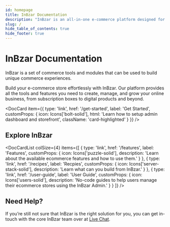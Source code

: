 ```yaml
---
id: homepage
title: InBzar Documentation
description: "InBzar is an all-in-one e-commerce platform designed for subscription boxes, digital products, and a variety of e-commerce systems."
slug: /
hide_table_of_contents: true
hide_footer: true
---
```



# InBzar Documentation

InBzar is a set of commerce tools and modules that can be used to build unique commerce experiences.

Build your e-commerce store effortlessly with InBzar. Our platform provides all the tools and features you need to create, manage, and grow your online business, from subscription boxes to digital products and beyond.

<DocCard item={{
  type: 'link',
  href: '/get-started',
  label: 'Get Started',
  customProps: {
    icon: Icons['bolt-solid'],
    html: 'Learn how to setup admin dashboard and storefront',
    className: 'card-highlighted'
  }
}} />

## Explore InBzar

<DocCardList colSize={4} items={[
  {
    type: 'link',
    href: '/features',
    label: 'Features',
    customProps: {
      icon: Icons['puzzle-solid'],
      description: 'Learn about the available ecommerce features and how to use them.'
    }
  },
  {
    type: 'link',
    href: '/recipes',
    label: 'Recpies',
    customProps: {
      icon: Icons['server-stack-solid'],
      description: 'Learn what can you build from InBzar.'
    }
  },
  {
    type: 'link',
    href: '/user-guide',
    label: 'User Guide',
    customProps: {
      icon: Icons['users-solid'],
      description: 'No-code guides to help users manage their ecommerce stores using the InBzar Admin.'
    }
  }
]} />

<!-- vale docs.HeadingPunctuation = NO -->

## Need Help?

<!-- vale docs.HeadingPunctuation = YES -->

If you’re still not sure that InBzar is the right solution for you, you can get in-touch with the core InBzar team over at [Live Chat](https://tawk.to/chat/66a4d7d832dca6db2cb67ebc/1i3pum9kb).
